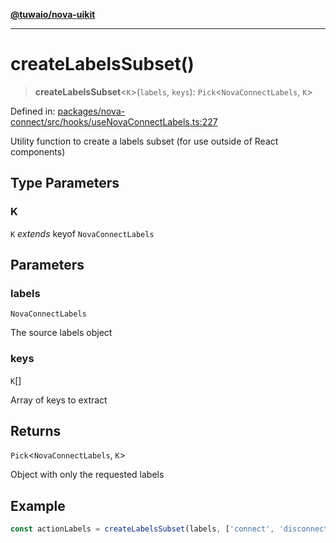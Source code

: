 [**@tuwaio/nova-uikit**](../../../../README.md)

***

# createLabelsSubset()

> **createLabelsSubset**\<`K`\>(`labels`, `keys`): `Pick`\<`NovaConnectLabels`, `K`\>

Defined in: [packages/nova-connect/src/hooks/useNovaConnectLabels.ts:227](https://github.com/TuwaIO/nova-uikit/blob/2ae3a349604a64908af94ae1f3372a75a95a5510/packages/nova-connect/src/hooks/useNovaConnectLabels.ts#L227)

Utility function to create a labels subset (for use outside of React components)

## Type Parameters

### K

`K` *extends* keyof `NovaConnectLabels`

## Parameters

### labels

`NovaConnectLabels`

The source labels object

### keys

`K`[]

Array of keys to extract

## Returns

`Pick`\<`NovaConnectLabels`, `K`\>

Object with only the requested labels

## Example

```typescript
const actionLabels = createLabelsSubset(labels, ['connect', 'disconnect', 'tryAgain']);
```
